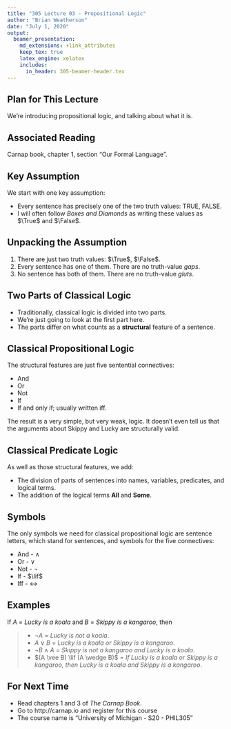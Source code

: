```yaml
---
title: "305 Lecture 03 - Propositional Logic"
author: "Brian Weatherson"
date: "July 1, 2020"
output: 
  beamer_presentation:
    md_extensions: +link_attributes
    keep_tex: true
    latex_engine: xelatex
    includes:
      in_header: 305-beamer-header.tex
---
```


## Plan for This Lecture

We're introducing propositional logic, and talking about what it is.

## Associated Reading

Carnap book, chapter 1, section "Our Formal Language".

## Key Assumption

We start with one key assumption:

- Every sentence has precisely one of the two truth values: TRUE, FALSE.
- I will often follow _Boxes and Diamonds_ as writing these values as $\True$ and $\False$.

## Unpacking the Assumption

1. There are just two truth values: $\True$, $\False$.  
2. Every sentence has one of them. There are no truth-value *gaps*. 
3. No sentence has both of them. There are no truth-value *gluts*.

## Two Parts of Classical Logic

- Traditionally, classical logic is divided into two parts. 
- We're just going to look at the first part here.
- The parts differ on what counts as a **structural** feature of a sentence.

## Classical Propositional Logic

The structural features are just five sentential connectives:

- And
- Or
- Not
- If
- If and only if; usually written iff.

The result is a very simple, but very weak, logic. It doesn't even tell us that the arguments about Skippy and Lucky are structurally valid.

## Classical Predicate Logic

As well as those structural features, we add:

- The division of parts of sentences into names, variables, predicates, and logical terms.
- The addition of the logical terms **All** and **Some**.

## Symbols

The only symbols we need for classical propositional logic are sentence letters, which stand for sentences, and symbols for the five connectives:

- And - $\wedge$
- Or - $\vee$
- Not - $\neg$
- If - $\lif$
- Iff - $\leftrightarrow$

## Examples

If $A$ = _Lucky is a koala_ and $B$ = _Skippy is a kangaroo_, then

> - $\neg A$ = _Lucky is not a koala_.
> - $A \vee B$ = _Lucky is a koala or Skippy is a kangaroo_.
> - $\neg B \wedge A$ = _Skippy is not a kangaroo and Lucky is a koala_.
> - $(A \vee B) \lif (A \wedge B)$ = _If Lucky is a koala or Skippy is a kangaroo, then Lucky is a koala and Skippy is a kangaroo_.

## For Next Time

- Read chapters 1 and 3 of _The Carnap Book_.
- Go to http://carnap.io and register for this course
- The course name is "University of Michigan - S20 - PHIL305"